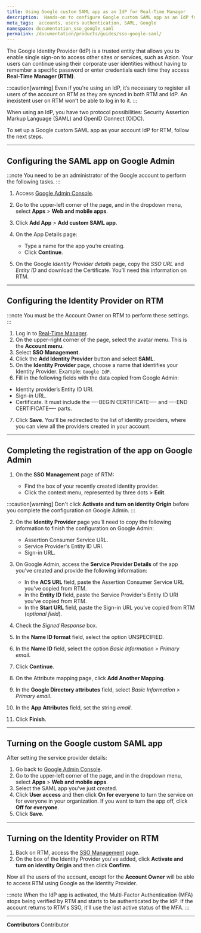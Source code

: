 ```yaml
---
title: Using Google custom SAML app as an IdP for Real-Time Manager
description:  Hands-on to configure Google custom SAML app as an IdP for Real-Time Manager.
meta_tags:  accounts, users authentication, SAML, Google
namespace: documentation_sso_google_saml
permalink: /documentation/products/guides/sso-google-saml/
---
```


The Google Identity Provider (IdP) is a trusted entity that allows you to enable single sign-on to access other sites or services, such as Azion. Your users can continue using their corporate user identities without having to remember a specific password or enter credentials each time they access **Real-Time Manager (RTM)**. 

:::caution[warning]
Even if you're using an IdP, it’s necessary to register all users of the account on RTM as they are synced in both RTM and IdP. An inexistent user on RTM won’t be able to log in to it.
:::

When using an IdP, you have two protocol possibilities: Security Assertion Markup Language (SAML) and OpenID Connect (OIDC).

To set up a Google custom SAML app as your account IdP for RTM, follow the next steps.

---

## Configuring the SAML app on Google Admin

:::note
You need to be an administrator of the Google account to perform the following tasks.
:::

1. Access [Google Admin Console](https://admin.google.com).
2. Go to the upper-left corner of the page, and in the dropdown menu, select **Apps** > **Web and mobile apps**.
3. Click **Add App** > **Add custom SAML app**.
4. On the App Details page:

    - Type a name for the app you’re creating.
    - Click **Continue**.

5. On the Google *Identity Provider details* page, copy the *SSO URL* and *Entity ID* and download the Certificate. You’ll need this information on RTM.

---

## Configuring the Identity Provider on RTM

:::note
You must be the Account Owner on RTM to perform these settings.
:::

1. Log in to [Real-Time Manager](https://manager.azion.com/).
2. On the upper-right corner of the page, select the avatar menu. This is the **Account menu**.
3. Select **SSO Management**.
4. Click the **Add Identity Provider** button and select **SAML**.
5. On the **Identity Provider** page, choose a name that identifies your Identity Provider. Example: `Google IdP`.
6. Fill in the following fields with the data copied from Google Admin:

- Identity provider’s Entity ID URI.
- Sign-in URL.
- Certificate. It must include the —-BEGIN CERTIFICATE—- and —-END CERTIFICATE—- parts.

7. Click **Save**. You'll be redirected to the list of identity providers, where you can view all the providers created in your account.

---

## Completing the registration of the app on Google Admin

1. On the **SSO Management** page of RTM:

    - Find the box of your recently created identity provider.
    - Click the context menu, represented by three dots > **Edit**.

:::caution[warning]
Don't click **Activate and turn on identity Origin** before you complete the configuration on Google Admin.
:::

2. On the **Identity Provider** page you’ll need to copy the following information to finish the configuration on Google Admin:

    - Assertion Consumer Service URL.
    - Service Provider's Entity ID URI.
    - Sign-in URL.

3. On Google Admin, access the **Service Provider Details** of the app you’ve created and provide the following information:

    - In the **ACS URL** field, paste the Assertion Consumer Service URL you’ve copied from RTM.
    - In the **Entity ID** field, paste the Service Provider's Entity ID URI you’ve copied from RTM.
    - In the **Start URL** field, paste the Sign-in URL you’ve copied from RTM (*optional field*).

4. Check the *Signed Response* box.
5. In the **Name ID format** field, select the option UNSPECIFIED.
6. In the **Name ID** field, select the option *Basic Information > Primary email*.
7. Click **Continue**.
8. On the Attribute mapping page, click **Add Another Mapping**.
9. In the **Google Directory attributes** field, select *Basic Information > Primary email*.
10. In the **App Attributes** field, set the string *email*.
11. Click **Finish**.

---

## Turning on the Google custom SAML app

After setting the service provider details:

1. Go back to [Google Admin Console](https://admin.google.com).
2. Go to the upper-left corner of the page, and in the dropdown menu, select **Apps** > **Web and mobile apps**.
3. Select the SAML app you’ve just created.
4. Click **User access** and then click **On for everyone** to turn the service on for everyone in your organization. If you want to turn the app off, click **Off for everyone**.
5. Click **Save**.

---

## Turning on the Identity Provider on RTM

1. Back on RTM, access the [SSO Management](https://manager.azion.com/iam/sso/identity-providers) page.
2. On the box of the Identity Provider you've added, click **Activate and turn on identity Origin** and then click **Confirm**.

Now all the users of the account, except for the **Account Owner** will be able to access RTM using Google as the Identity Provider.

:::note
When the IdP app is activated, the Multi-Factor Authentication (MFA) stops being verified by RTM and starts to be authenticated by the IdP. If the account returns to RTM's SSO, it'll use the last active status of the MFA.
:::

---


**Contributors** <ContributorList>Contributor</ContributorList>
